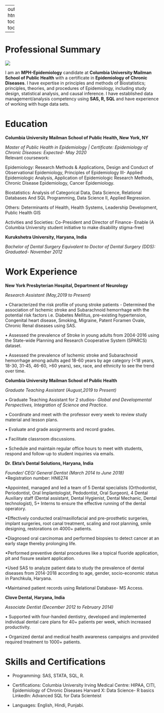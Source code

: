 

---
output: 
  html_document:
    toc: true
    toc_float: true
    
---


# Professional Summary

![](epi.png)


I am an **MPH-Epidemiology** candidate at **Columbia University Mailman School of Public Health** with a certificate in **Epidemiology of Chronic Diseases**. 
I have expertise in principles and methods of Biostatistics; principles, theories, and procedures of Epidemiology, including study design, statistical analysis, and causal inference. 
I have established data management/analysis competency using **SAS, R, SQL** and have experience of working with huge data sets.

# Education

**Columbia University Mailman School of Public Health, New York, NY**

_Master of Public Health in Epidemiology | Certificate: Epidemiology of Chronic Diseases: Expected- May 2020_                                              
Relevant coursework:
  
Epidemiology: Research Methods & Applications, Design and Conduct of Observational Epidemiology, Principles of Epidemiology III- Applied Epidemiologic Analysis, Application of Epidemiologic Research Methods, Chronic Disease Epidemiology, Cancer Epidemiology.

Biostatistics: Analysis of Categorical Data, Data Science, Relational Databases And SQL Programming, Data Science II, Applied Regression.

Others: Determinants of Health, Health Systems, Leadership Development, Public Health GIS 

Activities and Societies: Co-President and Director of Finance- Enable (A Columbia University student  initiative to make disability stigma-free)

**Kurukshetra University, Haryana, India**

_Bachelor of Dental Surgery Equivalent to Doctor of Dental Surgery (DDS): Graduated- November 2012_                                       

# Work Experience

**New York Presbyterian Hospital, Department of Neurology** 

_Research Assistant (May,2019 to Present)_  
  
• Characterized the risk profile of young stroke patients - Determined the association of Ischemic stroke and Subarachnoid hemorrhage with the potential risk factors i.e. Diabetes Mellitus, pre-existing hypertension, Congenital heart disease, Smoking, Migraine, Patent Foramen Ovale, Chronic Renal diseases using SAS.

• Assessed the prevalence of Stroke in young adults from 2004-2016 using the State-wide Planning and Research Cooperative System (SPARCS) dataset.

• Assessed the prevalence of Ischemic stroke and Subarachnoid hemorrhage among adults aged 18-60 years by age category (<18 years, 18-30, 31-45, 46-60, >60 years), sex, race, and ethnicity to see the trend over time.
  
**Columbia University Mailman School of Public Health**

_Graduate Teaching Assistant (August,2019 to Present)_ 
  
•	Graduate Teaching Assistant for 2 studios- _Global and Developmental Perspectives, Integration of Science and  Practice_.
  
• Coordinate and meet with the professor every week to review study material and lesson plans.
  
• Evaluate and grade assignments and record grades.
  
• Facilitate classroom discussions.
  
• Schedule and maintain regular office hours to meet with students, respond and follow-up to student inquiries via emails. 
  
**Dr. Ekta’s Dental Solutions, Haryana, India** 

_Founder/ CEO/ General Dentist (March 2014 to June 2018)_                                                                                                                   
•Registration number: HN6274

•Appointed, managed and led a team of 5 Dental specialists (Orthodontist, Periodontist, Oral Implantologist, Pedodontist, Oral Surgeon), 4 Dental Auxiliary staff (Dental assistant, Dental Hygienist, Dental Mechanic, Dental technologist), 5+ Interns to ensure the effective running of the dental operatory.
  
•Effectively conducted oral/maxillofacial and pre-prosthetic surgeries, implant surgeries, root canal treatment, scaling and root planning, smile designing, restorations on 4000+ patients.
  
•Diagnosed oral carcinomas and performed biopsies to detect cancer at an early stage thereby prolonging life.
  
•Performed preventive dental procedures like a topical fluoride application, pit and fissure sealant application.
  
•Used SAS to analyze patient data to study the prevalence of dental diseases from 2014-2018 according to age, gender, socio-economic status in Panchkula, Haryana.
  
•Maintained patient records using Relational Database- MS Access.

**Clove Dental, Haryana, India**

_Associate Dentist (December 2012 to February 2014)_ 
  
•	Supported with four-handed dentistry, developed and implemented individual dental care plans for 40+ patients per week, which increased productivity.
  
•	Organized dental and medical health awareness campaigns and provided required treatment to 1000+ patients.
  
# Skills and Certifications

* Programming: SAS, STATA, SQL, R. 

* Certifications: Columbia University Irving Medical Centre: HIPAA, CITI, Epidemiology of Chronic   Diseases
  Harvard X: Data Science- R basics 
  LinkedIn: Advanced SQL for Data Scienteist

* Languages: English, Hindi, Punjabi.





